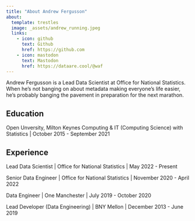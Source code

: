 ```yaml
---
title: "About Andrew Fergusson"
about:
  template: trestles
  image: _assets/andrew_running.jpeg
  links:
    - icon: github
      text: Github
      href: https://github.com
    - icon: mastodon
      text: Mastodon
      href: https://dataare.cool/@waf
---
```


Andrew Fergusson is a Lead Data Scientist at Office for National Statistics. When he's not banging on about metadata making everyone's life easier, he's probably banging the pavement in preparation for the next marathon.

## Education

Open Unversity, Milton Keynes
Computing & IT (Computing Science) with Statistics | October 2015 - September 2021

## Experience

Lead Data Scientist | Office for National Statistics | May 2022 - Present

Senior Data Engineer | Office for National Statistics | November 2020 - April 2022

Data Engineer | One Manchester | July 2019 - October 2020

Lead Developer (Data Engineering) | BNY Mellon | December 2013 - June 2019

